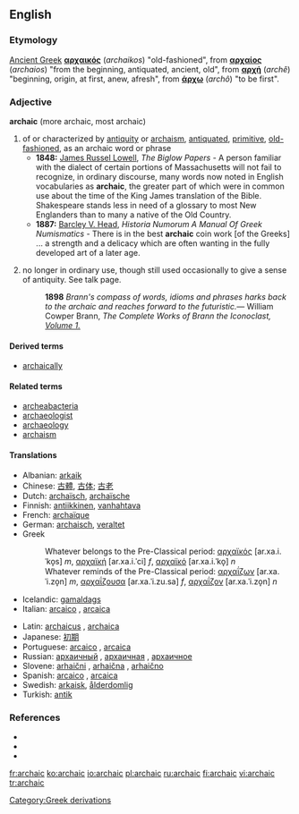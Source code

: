 ==English==

===Etymology===
[[Ancient Greek]] '''[[αρχαικός]]''' (''archaikos'') "old-fashioned", from '''[[αρχαίος]]''' (''archaios'') "from the beginning, antiquated, ancient, old", from '''[[αρχή]]''' (''archê'') "beginning, origin, at first, anew, afresh", from '''[[άρχω]]''' (''archô'') "to be first".

===Adjective===
'''archaic''' (more archaic, most archaic)

# of or characterized by [[antiquity]] or [[archaism]], [[antiquated]], [[primitive]], [[old-fashioned]], as an archaic word or phrase
#* '''1848:''' [[w:James Russel Lowell|James Russel Lowell]], ''The Biglow Papers'' - A person familiar with the dialect of certain portions of Massachusetts will not fail to recognize, in ordinary discourse, many words now noted in English vocabularies as '''archaic''', the greater part of which were in common use about the time of the King James translation of the Bible.  Shakespeare stands less in need of a glossary to most New Englanders than to many a native of the Old Country.
#* '''1887:''' [[w:Barcley V. Head|Barcley V. Head]], ''Historia Numorum A Manual Of Greek Numismatics'' - There is in the best '''archaic''' coin work [of the Greeks] ... a strength and a delicacy which are often wanting in the fully developed art of a later age.
# {{context|of words or language style}} no longer in ordinary use, though still used occasionally to give a sense of antiquity. See talk page.
#: '''1898''' ''Brann's compass of words, idioms and phrases harks back to the archaic and reaches forward to the futuristic.''— William Cowper Brann, ''The Complete Works of Brann the Iconoclast, [http://etext.virginia.edu/etcbin/ot2www-pubeng?specfile=/texts/english/modeng/publicsearch/modengpub.o2w&act=surround&offset=106379045&tag=Brann,+William+Cowper:+The+Complete+Works+of+Brann+the+Iconoclast,+Volume+1,+1898&query=archaic&id=Bra1Ico Volume 1.]''

====Derived terms====
* [[archaically]]

====Related terms====
* [[archeabacteria]]
* [[archaeologist]]
* [[archaeology]]
* [[archaism]]

====Translations====
{{trans-top|of or characterized by [[antiquity]] or [[archaism]]}}
* Albanian: [[arkaik]]
* Chinese: [[古體]], [[古体]]; [[古老]]
* Dutch: [[archaïsch]], [[archaïsche]]
* Finnish: [[antiikkinen]], [[vanhahtava]]
* French: [[archaïque]] {{m|f}}
* German: [[archaisch]], [[veraltet]]
* Greek
*: Whatever belongs to the Pre-Classical period: [[αρχαϊκός]] [ar.xa.i.ˈko̞s] ''m'', [[αρχαϊκή]] [ar.xa.i.ˈci] ''f'', [[αρχαϊκό]] [ar.xa.i.ˈko̞] ''n''
*: Whatever reminds of the Pre-Classical period: [[αρχαΐζων]] [ar.xa.ˈi.zo̞n] ''m'', [[αρχαΐζουσα]] [ar.xa.ˈi.zu.sa] ''f'', [[αρχαΐζον]] [ar.xa.ˈi.zo̞n] ''n''
* Icelandic: [[gamaldags]]
* Italian: [[arcaico]] {{m}}, [[arcaica]] {{f}}
{{trans-mid}}
* Latin: [[archaicus]] {{m}}, [[archaica]] {{f}}
* Japanese: [[初期]]
* Portuguese: [[arcaico]] {{m}}, [[arcaica]] {{f}}
* Russian: [[архаичный]] {{m}}, [[архаичная]] {{f}}, [[архаичное]] {{n}}
* Slovene: [[arhaični]] {{m}}, [[arhaična]] {{f}}, [[arhaično]] {{n}}
* Spanish: [[arcaico]] {{m}}, [[arcaica]] {{f}}
* Swedish: [[arkaisk]], [[ålderdomlig]]
* Turkish: [[antik]]
{{trans-bottom}}

===References===
* {{R:Webster 1913}}
* {{R:Century 1914}}
* {{R:Oxford 1998}}

[[Category:Greek derivations]]

[[fr:archaic]]
[[ko:archaic]]
[[io:archaic]]
[[pl:archaic]]
[[ru:archaic]]
[[fi:archaic]]
[[vi:archaic]]
[[tr:archaic]]